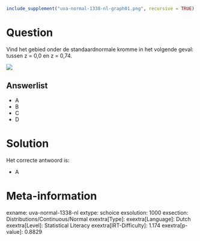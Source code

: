 ```r
include_supplement("uva-normal-1338-nl-graph01.png", recursive = TRUE)
```

Question
========

Vind het gebied onder de standaardnormale kromme in het volgende geval:
tussen z = 0,0 en z = 0,74.

![](uva-normal-1338-nl-graph01.png)

Answerlist
----------

* A
* B
* C
* D

Solution
========

Het correcte antwoord is: 

* A

Meta-information
================
exname: uva-normal-1338-nl
extype: schoice
exsolution: 1000
exsection: Distributions/Continuous/Normal
exextra[Type]: 
exextra[Language]: Dutch
exextra[Level]: Statistical Literacy
exextra[IRT-Difficulty]: 1.174
exextra[p-value]: 0.8829
